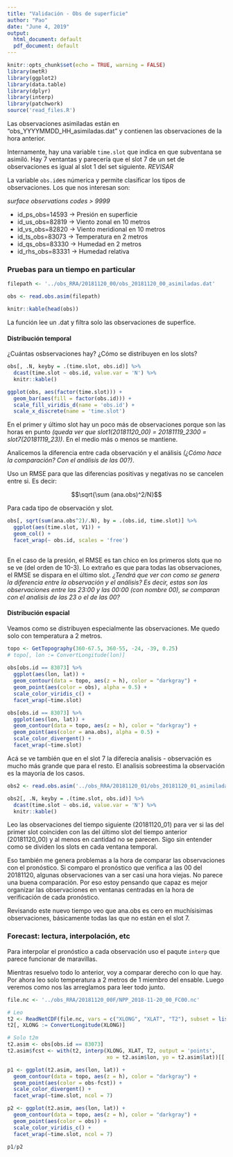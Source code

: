 ```yaml
---
title: "Validación - Obs de superficie"
author: "Pao"
date: "June 4, 2019"
output:
  html_document: default
  pdf_document: default
---
```


```r
knitr::opts_chunk$set(echo = TRUE, warning = FALSE)
library(metR)
library(ggplot2)
library(data.table)
library(dplyr)
library(interp)
library(patchwork)
source('read_files.R')
```

Las observaciones asimiladas están en "obs_YYYYMMDD_HH_asimiladas.dat" y contienen las observaciones de la hora anterior. 

Internamente, hay una variable `time.slot` que indica en que subventana se asimiló. Hay 7 ventantas y parecería que el slot 7 de un set de observaciones es igual al slot 1 del set siguiente. *REVISAR*

La variable `obs.id`es númerica y permite clasificar los tipos de observaciones. Los que nos interesan son:

*surface observations codes > 9999*

- id_ps_obs=14593  -> Presión en superficie
- id_us_obs=82819  -> Viento zonal en 10 metros
- id_vs_obs=82820  -> Viento meridional en 10 metros
- id_ts_obs=83073  -> Temperatura en 2 metros
- id_qs_obs=83330  -> Humedad en 2 metros
- id_rhs_obs=83331 -> Humedad relativa

### Pruebas para un tiempo en particular

```r
filepath <- '../obs_RRA/20181120_00/obs_20181120_00_asimiladas.dat'

obs <- read.obs.asim(filepath)

knitr::kable(head(obs))
```

La función lee un .dat y filtra solo las observaciones de superfice. 

#### Distribución temporal

¿Cuántas osbservaciones hay? ¿Cómo se distribuyen en los slots?

```r
obs[, .N, keyby = .(time.slot, obs.id)] %>% 
  dcast(time.slot ~ obs.id, value.var = 'N') %>% 
  knitr::kable()

ggplot(obs, aes(factor(time.slot))) +
  geom_bar(aes(fill = factor(obs.id))) +
  scale_fill_viridis_d(name = 'obs.id') +
  scale_x_discrete(name = 'time.slot')
```

En el primer y último slot hay un poco más de observaciones porque son las horas en punto *(queda ver que slot1(20181120_00) = 20181119_2300 = slot7(20181119_23))*. En el medio más o menos se mantiene. 

Analicemos la diferencia entre cada observación y el análisis *(¿Cómo hace la comparación? Con el análisis de las 00?)*.

Uso un RMSE para que las diferencias positivas y negativas no se cancelen entre si. Es decir:

$$\sqrt{\sum (ana.obs)^2/N}$$

Para cada tipo de observación y slot.

```r
obs[, sqrt(sum(ana.obs^2)/.N), by = .(obs.id, time.slot)] %>% 
  ggplot(aes(time.slot, V1)) + 
  geom_col() + 
  facet_wrap(~ obs.id, scales = 'free')
  
```

En el caso de la presión, el RMSE es tan chico en los primeros slots que no se ve (del orden de 10-3). Lo extraño es que para todas las observaciones, el RMSE se dispara en el último slot. *¿Tendrá que ver con como se genera la diferencia entre la observación y el análisis? Es decir, estas son las observaciones entre las 23:00 y las 00:00 (con nombre 00), se comparan con el analisis de las 23 o el de las 00?*


#### Distribución espacial

Veamos como se distribuyen especialmente las observaciones. Me quedo solo con temperatura a 2 metros.

```r

topo <- GetTopography(360-67.5, 360-55, -24, -39, 0.25)
# topo[, lon := ConvertLongitude(lon)]
  
obs[obs.id == 83073] %>% 
  ggplot(aes(lon, lat)) +
  geom_contour(data = topo, aes(z = h), color = "darkgray") +
  geom_point(aes(color = obs), alpha = 0.5) +
  scale_color_viridis_c() +
  facet_wrap(~time.slot)

```

```r
obs[obs.id == 83073] %>% 
  ggplot(aes(lon, lat)) +
  geom_contour(data = topo, aes(z = h), color = "darkgray") +
  geom_point(aes(color = ana.obs), alpha = 0.5) +
  scale_color_divergent() +
  facet_wrap(~time.slot)

```

Acá se ve también que en el slot 7 la diferecia analisis - observación es mucho más grande que para el resto. El analisis sobreestima la observación es la mayoría de los casos.

```r
obs2 <- read.obs.asim('../obs_RRA/20181120_01/obs_20181120_01_asimiladas.dat')

obs2[, .N, keyby = .(time.slot, obs.id)] %>% 
  dcast(time.slot ~ obs.id, value.var = 'N') %>% 
  knitr::kable()
```

Leo las observaciones del tiempo siguiente (20181120_01) para ver si las del primer slot coinciden con las del último slot del tiempo anterior (20181120_00) y al menos en cantidad no se parecen. Sigo sin entender como se dividen los slots en cada ventana temporal. 

Eso también me genera problemas a la hora de comparar las observaciones con el pronóstico. Si comparo el pronóstico que verifica a las 00 del 20181120, algunas observaciones van a ser casi una hora viejas. No parece una buena comparación. Por eso estoy pensando que capaz es mejor organizar las observaciones en ventanas centradas en la hora de verificación de cada pronóstico. 

Revisando este nuevo tiempo veo que ana.obs es cero en muchísisimas observaciones, básicamente todas las que no están en el slot 7.

### Forecast: lectura, interpolación, etc

Para interpolar el pronóstico a cada observación uso el paqute `interp` que parece funcionar de maravillas.

Mientras resuelvo todo lo anterior, voy a comparar derecho con lo que hay.
Por ahora leo solo temperatura a 2 metros de 1 miembro del ensable. Luego veremos como nos las arreglamos para leer todo junto.

```r
file.nc <- '../obs_RRA/20181120_00F/NPP_2018-11-20_00_FC00.nc'

# Leo
t2 <- ReadNetCDF(file.nc, vars = c("XLONG", "XLAT", "T2"), subset = list(ens = 1))
t2[, XLONG := ConvertLongitude(XLONG)]

# Solo t2m
t2.asim <- obs[obs.id == 83073]
t2.asim$fcst <- with(t2, interp(XLONG, XLAT, T2, output = 'points', 
                                xo = t2.asim$lon, yo = t2.asim$lat))[['z']]

```

```r
p1 <- ggplot(t2.asim, aes(lon, lat)) +
  geom_contour(data = topo, aes(z = h), color = "darkgray") +
  geom_point(aes(color = obs-fcst)) +
  scale_color_divergent() +
  facet_wrap(~time.slot, ncol = 7)

p2 <- ggplot(t2.asim, aes(lon, lat)) +
  geom_contour(data = topo, aes(z = h), color = "darkgray") +
  geom_point(aes(color = obs)) +
  scale_color_viridis_c() +
  facet_wrap(~time.slot, ncol = 7)

p1/p2  
```

